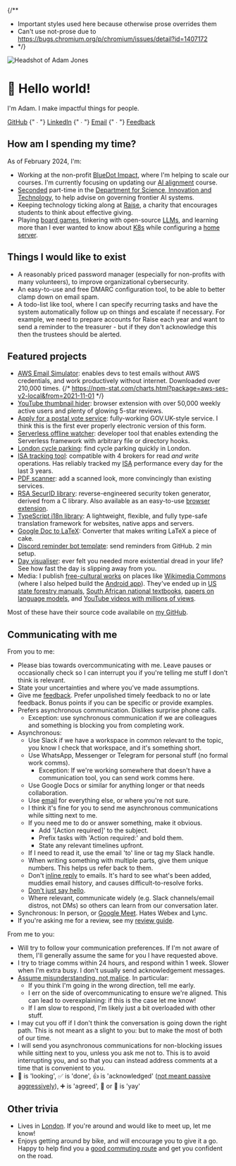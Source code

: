 
<Head>
  <title>Adam Jones</title>
</Head>

{/**
 * Important styles used here because otherwise prose overrides them
 * Can't use not-prose due to https://bugs.chromium.org/p/chromium/issues/detail?id=1407172
 * */}
<div className="flex flex-col md:flex-row gap-4 md:gap-8 mb-16">
  <div className="w-48 animate-fade-up">
    <ClickCounter
      clickee="Adam"
      messages={{
        5: "Oh nice, you found this!",
        10: "I guess the curiosity would get me too.",
        25: "Is continuing really a good use of time?",
        50: "Do you want to stop now?",
        100: "No? Ok, well keep going if you must.",
        200: "Do you wonder how many other people have found this?",
        300: "FYI for tomorrow, this may help: https://www.nhs.uk/conditions/repetitive-strain-injury-rsi/",
        400: "Wow, you don't give up do you?",
        500: "Okay, that's the end. Unless you want to keep going for a very long time.",
        1000000: "Ahh, so I see that either:\n1. You know how to debug software.\n2. You have an insane amount of free time, and aren't spending it wisely.",
      }}>
      <Image
        className="rounded-2xl hover:scale-105 hover:-rotate-3 active:scale-95 hover:shadow transition-all !my-0"
        src="/images/profile-pic.webp"
        alt="Headshot of Adam Jones"
        width={288}
        height={288}
        priority
      />
    </ClickCounter>
  </div>
  <div className="flex-1 md:self-center space-y-2 md:space-y-4">
    <h1 className="!text-3xl md:!text-5xl !mb-0 animate-fade-up [animation-delay:100ms] "><span className="animate-wave-in inline-block [animation-delay:200ms]">👋</span> Hello world!</h1>
    <p className="md:!text-3xl !text-xl animate-fade-up [animation-delay:200ms]">I'm Adam. I make impactful things for people.</p>
    <p className="!text-xl animate-fade-up [animation-delay:300ms]">
      <a href="https://github.com/domdomegg">GitHub</a>
      {" ∙ "}
      <a href="https://linkedin.com/in/domdomegg/">LinkedIn</a>
      {" ∙ "}
      <a href="mailto:domdomegg+adamjones.me@gmail.com">Email</a>
      {" ∙ "}
      <a href="/feedback">Feedback</a>
    </p>
  </div>
</div>

## How am I spending my time?

As of February 2024, I'm:

- Working at the non-profit [BlueDot Impact](https://bluedot.org/), where I'm helping to scale our courses. I'm currently focusing on updating our [AI alignment](https://aisafetyfundamentals.com/alignment-course-details/) course.
- [Seconded](https://en.wikipedia.org/wiki/Secondment) part-time in the [Department for Science, Innovation and Technology](https://www.gov.uk/government/organisations/department-for-science-innovation-and-technology), to help advise on governing frontier AI systems.
- Keeping technology ticking along at [Raise](https://www.joinraise.org/), a charity that encourages students to think about effective giving.
- Playing [board games](https://boardgamegeek.com/boardgame/147020/star-realms), tinkering with open-source [LLMs](https://en.wikipedia.org/wiki/Large_language_model), and learning more than I ever wanted to know about [K8s](https://kubernetes.io/) while configuring a [home server](https://en.wikipedia.org/wiki/Home_server).

## Things I would like to exist

- A reasonably priced password manager (especially for non-profits with many volunteers), to improve organizational cybersecurity.
- An easy-to-use and free DMARC configuration tool, to be able to better clamp down on email spam.
- A todo-list like tool, where I can specify recurring tasks and have the system automatically follow up on things and escalate if necessary. For example, we need to prepare accounts for Raise each year and want to send a reminder to the treasurer - but if they don't acknowledge this then the trustees should be alerted.

## Featured projects

- [AWS Email Simulator](https://github.com/domdomegg/aws-ses-v2-local): enables devs to test emails without AWS credentials, and work productively without internet. Downloaded over 210,000 times. {/* https://npm-stat.com/charts.html?package=aws-ses-v2-local&from=2021-11-01 */}
- [YouTube thumbnail hider](https://chrome.google.com/webstore/detail/hide-youtube-thumbnails/phmcfcbljjdlomoipaffekhgfnpndbef): browser extension with over 50,000 weekly active users and plenty of glowing 5-star reviews.
- [Apply for a postal vote service](./postal-vote/): fully-working GOV.UK-style service. I think this is the first ever properly electronic version of this form.
- [Serverless offline watcher](https://www.npmjs.com/package/serverless-offline-watcher): developer tool that enables extending the Serverless framework with arbitrary file or directory hooks.
- [London cycle parking](./london-cycle-parking/): find cycle parking quickly in London.
- [ISA tracking tool](https://github.com/domdomegg/halifax-share-dealing-sdk): compatible with 4 brokers for read _and write_ operations. Has reliably tracked my [ISA](https://www.gov.uk/individual-savings-accounts) performance every day for the last 3 years.
- [PDF scanner](./pdf-scanner): add a scanned look, more convincingly than existing services.
- [RSA SecurID library](https://github.com/domdomegg/rsa-securid): reverse-engineered security token generator, derived from a C library. Also available as an easy-to-use [browser extension](https://github.com/domdomegg/rsa-securid-browser-extension).
- [TypeScript i18n library](https://github.com/domdomegg/ts-i18n): A lightweight, flexible, and fully type-safe translation framework for websites, native apps and servers.
- [Google Doc to LaTeX](./gdoc2latex-gui): Converter that makes writing LaTeX a piece of cake. 
- [Discord reminder bot template](https://github.com/domdomegg/discord-reminder-template): send reminders from GitHub. 2 min setup.
- [Day visualiser](./oneday): ever felt you needed more existential dread in your life? See how fast the day is slipping away from you.
- Media: I publish [free-cultural works](https://creativecommons.org/share-your-work/public-domain/freeworks/) on places like [Wikimedia Commons](https://commons.wikimedia.org/wiki/User:Domdomegg) (where I also helped build the [Android app](https://commons-app.github.io/)). They've ended up in [US state forestry manuals](https://vtechworks.lib.vt.edu/bitstream/handle/10919/102139/2020TreeStewardManualver03.pdf#page=8), [South African national textbooks](https://dinwiddiehighschool.co.za/wp-content/uploads/2020/11/grd-11-textbook.pdf#page=12), [papers on language models](https://doi.org/10.1093/nar/gkac278), and [YouTube videos with millions of views](https://www.youtube.com/watch?t=10&v=w_CYwd6cHUA).

Most of these have their source code availabile on [my GitHub](https://github.com/domdomegg).

## Communicating with me

From you to me:

- Please bias towards overcommunicating with me. Leave pauses or occasionally check so I can interrupt you if you're telling me stuff I don't think is relevant.
- State your uncertainties and where you've made assumptions.
- Give me [feedback](./feedback). Prefer unpolished timely feedback to no or late feedback. Bonus points if you can be specific or provide examples.
- Prefers asynchronous communication. Dislikes surprise phone calls.
  - Exception: use synchronous communication if we are colleagues and something is blocking you from completing work.
- Asynchronous:
  - Use Slack if we have a workspace in common relevant to the topic, you know I check that workspace, and it's something short.
  - Use WhatsApp, Messenger or Telegram for personal stuff (no formal work comms).
    - Exception: If we're working somewhere that doesn't have a communication tool, you can send work comms here.
  - Use Google Docs or similar for anything longer or that needs collaboration.
  - Use [email](mailto:domdomegg+adamjones.me@gmail.com) for everything else, or where you're not sure.
  - I think it's fine for you to send me asynchronous communications while sitting next to me.
  - If you need me to do or answer something, make it obvious.
    - Add '[Action required]' to the subject.
    - Prefix tasks with 'Action required:' and bold them.
    - State any relevant timelines upfront.
  - If I need to read it, use the email 'to' line or tag my Slack handle.
  - When writing something with multiple parts, give them unique numbers. This helps us refer back to them.
  - Don't [inline reply](https://ssw.com.au/rules/email-avoid-inline/) to emails. It's hard to see what's been added, muddies email history, and causes difficult-to-resolve forks.
  - [Don't just say hello](https://nohello.net/).
  - Where relevant, communicate widely (e.g. Slack channels/email distros, not DMs) so others can learn from our conversation later.
- Synchronous: In person, or [Google Meet](https://meet.google.com/). Hates Webex and Lync.
- If you're asking me for a review, see my [review guide](./reviews).

From me to you:

- Will try to follow your communication preferences. If I'm not aware of them, I'll generally assume the same for you I have requested above.
- I try to triage comms within 24 hours, and respond within 1 week. Slower when I'm extra busy. I don't usually send acknowledgement messages.
- [Assume misunderstanding, not malice](https://en.wikipedia.org/wiki/Hanlon%27s_razor). In particular:
    - If you think I'm going in the wrong direction, tell me early.
    - I err on the side of overcommunicating to ensure we're aligned. This can lead to overexplaining: if this is the case let me know!
    - If I am slow to respond, I'm likely just a bit overloaded with other stuff.
- I may cut you off if I don't think the conversation is going down the right path. This is not meant as a slight to you: but to make the most of both of our time.
- I will send you asynchronous communications for non-blocking issues while sitting next to you, unless you ask me not to. This is to avoid interrupting you, and so that you can instead address comments at a time that is convenient to you.
- 👀 is 'looking', ✅ is 'done', 👍 is 'acknowledged' ([not meant passive aggressively](https://www.cnet.com/culture/internet/gen-z-youll-have-to-pry-the-hostile-thumbs-up-emoji-from-my-old-dead-hands/)), ➕ is 'agreed', 🙌 or 🎉 is 'yay'

## Other trivia

- Lives in [London](https://www.youtube.com/watch?v=UAusbJmRB0c). If you're around and would like to meet up, let me know!
- Enjoys getting around by bike, and will encourage you to give it a go. Happy to help find you a [good commuting route](https://www.cyclestreets.net/) and get you confident on the road.
